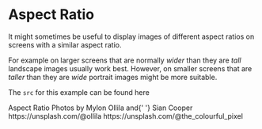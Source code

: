 

<BackButton />

# Aspect Ratio

It might sometimes be useful to display images of different aspect ratios on screens with a similar aspect ratio.

For example on larger screens that are normally _wider_ than they are _tall_ landscape images usually work best. However, on smaller screens that are _taller_ than they are _wide_ portrait images might be more suitable.

The `src` for this example can be found <Link href="https://github.com/PaulieScanlon/gatsby-plugin-image-with-art-direction/blob/main/src/components/aspect-ratio.js" target="_blank" rel="noopener">here</Link>

<Divider />

<Card variant="cards.secondary">
  <AspectRatio />
  <Box variant="cards.body">
    <Heading as="h2" variant="styles.h2">
      Aspect Ratio
    </Heading>
    <Text as="div" sx={{ mb: 2 }}>
      Photos by <Text sx={{ fontWeight: 'bold' }}>Mylon Ollila</Text> and{' '}
      <Text sx={{ fontWeight: 'bold' }}>Sian Cooper</Text>
    </Text>
    <Grid
      sx={{
        gap: 0
      }}
    >
      <Link
        href="https://unsplash.com/@ollila"
        target="_blank"
        rel="noopener"
        variant="styles.a"
      >
        https://unsplash.com/@ollila
      </Link>
      <Link
        href="https://unsplash.com/@the_colourful_pixel"
        target="_blank"
        rel="noopener"
        variant="styles.a"
      >
        https://unsplash.com/@the_colourful_pixel
      </Link>
    </Grid>
  </Box>
</Card>

<Divider />
